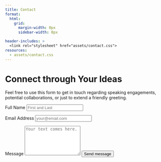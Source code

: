 ```yaml
---
title: Contact
format: 
  html: 
    grid:
      margin-width: 0px
      sidebar-width: 0px

header-includes: >
  <link rel="stylesheet" href="assets/contact.css">
resources:
  - assets/contact.css
---
```

<!-- copyright to https://github.com/spcanelon -->
<!-- https://github.com/spcanelon/silvia/blob/32853dd0e70a71514b0922ee306f80ed5897f776/contact.qmd --> 

::: {.grid}

::: {.g-col-5 #note}

# Connect through Your Ideas

Feel free to use this form to get in touch regarding speaking engagements, potential collaborations, or just to extend a friendly greeting.

<!-- verification -->

<a rel="me" style="display:none" href="https://fosstodon.org/@layal">Hidden link used to verify my account on fosstodon.org</a> <a rel="me" style="display:none" href="https://linkedin.com/in/layal-christine-lettry-529b4471/">Hidden link used to verify my account on LinkedIn</a> <a rel="me" style="display:none" href="https://twitter.com/LettryL">Hidden link used to verify my account on Twitter</a> <a rel="me" style="display:none" href="https://github.com/Layalchristine24">Hidden link used to verify my account on GitHub</a>

:::
<!-- source: https://github.com/mccarthy-m-g/tidytales/blob/main/about/index.qmd#L24-L46 -->

::: {.g-col-1}
:::

::: {.g-col-6 #form}

<form action="https://formspree.io/f/mjvlpaed" method="POST" accept-charset="utf-8">


<label for="full-name">Full Name</label>
<input type="text" name="name" id="full-name" class="form-control" placeholder="First and Last" required>

<label for="email-address">Email Address</label>
<input type="email" name="_replyto" id="email-address" class="form-control" placeholder="your@email.com" required>

<label for="message">Message</label>
  <textarea rows="6" name="message" id="message" class="form-control" placeholder="Your text comes here." required></textarea>

<button type="submit" class="btn btn-primary mt-4">Send message</button>
</form>
:::

:::
<!-- end grid -->
